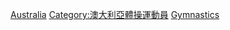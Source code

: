 [[Category:各國奧運體操運動員|Australia]]
[[Category:澳大利亞體操運動員|Category:澳大利亞體操運動員]]
[[Category:澳大利亚夏季奥运运动员|Gymnastics]]